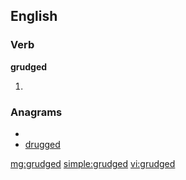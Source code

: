 ==English==

===Verb===
'''grudged'''

# {{past of|[[grudge]]}}

===Anagrams===
* {{alphagram|ddeggru}}
* [[drugged#English|drugged]]

[[mg:grudged]]
[[simple:grudged]]
[[vi:grudged]]